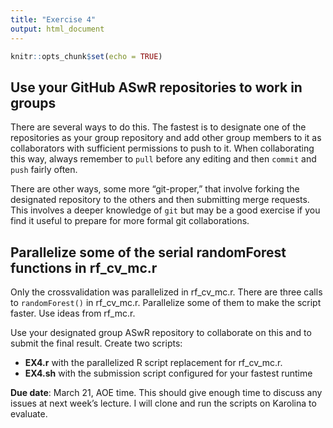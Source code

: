 ```yaml
---
title: "Exercise 4"
output: html_document
---
```


```r
knitr::opts_chunk$set(echo = TRUE)
```

## Use your GitHub ASwR repositories to work in groups

There are several ways to do this. The fastest is to designate one of the repositories as your group repository and add other group members to it as collaborators with sufficient permissions to push to it. When collaborating this way, always remember to `pull` before any editing and then `commit` and `push` fairly often.

There are other ways, some more "git-proper," that involve forking the designated repository to the others and then submitting merge requests. This involves a deeper knowledge of `git` but may be a good exercise if you find it useful to prepare for more formal git collaborations.

## Parallelize some of the serial randomForest functions in rf_cv_mc.r

Only the crossvalidation was parallelized in rf_cv_mc.r. There are three calls to `randomForest()` in rf_cv_mc.r. Parallelize some of them to make the script faster. Use ideas from rf_mc.r.

Use your designated group ASwR repository to collaborate on this and to submit the final result. Create two scripts:

* **EX4.r** with the parallelized R script replacement for rf_cv_mc.r.
* **EX4.sh** with the submission script configured for your fastest runtime

**Due date**: March 21, AOE time. This should give enough time to discuss any issues at next week's lecture. I will clone and run the scripts on Karolina to evaluate.
